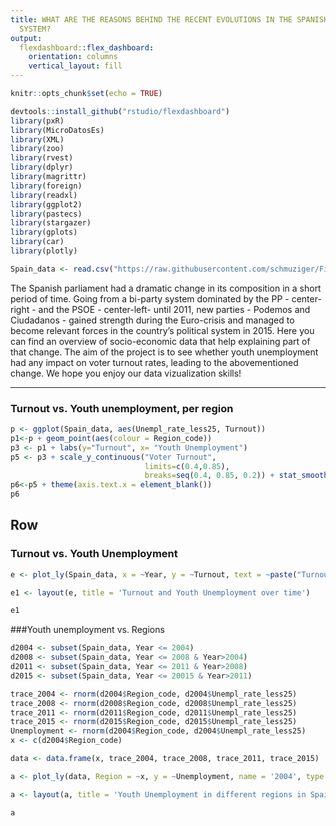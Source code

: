 ```yaml
---
title: WHAT ARE THE REASONS BEHIND THE RECENT EVOLUTIONS IN THE SPANISH POLITICAL
  SYSTEM?
output: 
  flexdashboard::flex_dashboard:
    orientation: columns
    vertical_layout: fill
---
```


```r
knitr::opts_chunk$set(echo = TRUE)
```

```r
devtools::install_github("rstudio/flexdashboard")
library(pxR)
library(MicroDatosEs)
library(XML)
library(zoo)
library(rvest)
library(dplyr)
library(magrittr)
library(foreign)
library(readxl)
library(ggplot2)
library(pastecs)
library(stargazer)
library(gplots)
library(car)
library(plotly)
```

```r
Spain_data <- read.csv("https://raw.githubusercontent.com/schmuziger/Final-Data-Project/master/spain_data.csv")
```

The Spanish parliament had a dramatic change in its composition in a short period of time. Going from a bi-party system dominated by the PP - center-right - and the PSOE - center-left- until 2011, new parties - Podemos and Ciudadanos - gained strength during the Euro-crisis and managed to become relevant forces in the country's political system in 2015. Here you can find an overview of socio-economic data that help explaining part of that change. The aim of the project is to see whether youth unemployment had any impact on voter turnout rates, leading to the abovementioned change. We hope you enjoy our data vizualization skills!

-------------------------------------

### Turnout vs. Youth unemployment, per region 

```r
p <- ggplot(Spain_data, aes(Unempl_rate_less25, Turnout))
p1<-p + geom_point(aes(colour = Region_code)) 
p3 <- p1 + labs(y="Turnout", x= "Youth Unemployment")
p5 <- p3 + scale_y_continuous("Voter Turnout",
                              limits=c(0.4,0.85),
                              breaks=seq(0.4, 0.85, 0.2)) + stat_smooth(method = 'lm', aes(colour = Region_code), se = FALSE)
p6<-p5 + theme(axis.text.x = element_blank())
p6
```

Row
-------------------------------------
    
### Turnout vs. Youth Unemployment
    
```r
e <- plot_ly(Spain_data, x = ~Year, y = ~Turnout, text = ~paste("Turnout: ", Turnout), mode = "markers", color = ~Unempl_rate_less25, size = ~Unempl_rate_less25, opacity = ~Unempl_rate_less25)

e1 <- layout(e, title = 'Turnout and Youth Unemployment over time')

e1
```

###Youth unemployment vs. Regions

```r
d2004 <- subset(Spain_data, Year <= 2004)
d2008 <- subset(Spain_data, Year <= 2008 & Year>2004)
d2011 <- subset(Spain_data, Year <= 2011 & Year>2008)
d2015 <- subset(Spain_data, Year <= 20015 & Year>2011)

trace_2004 <- rnorm(d2004$Region_code, d2004$Unempl_rate_less25)
trace_2008 <- rnorm(d2008$Region_code, d2008$Unempl_rate_less25)
trace_2011 <- rnorm(d2011$Region_code, d2011$Unempl_rate_less25)
trace_2015 <- rnorm(d2015$Region_code, d2015$Unempl_rate_less25)
Unemployment <- rnorm(d2004$Region_code, d2004$Unempl_rate_less25)
x <- c(d2004$Region_code)

data <- data.frame(x, trace_2004, trace_2008, trace_2011, trace_2015)

a <- plot_ly(data, Region = ~x, y = ~Unemployment, name = '2004', type = 'scatter', mode = 'lines')%>%add_trace(y = ~trace_2008, name = '2008', mode = 'lines')%>%add_trace(y = ~trace_2011, name ='2011', mode = 'lines')%>%add_trace(y = ~trace_2015, name = '2015', mode = 'lines')

a <- layout(a, title = 'Youth Unemployment in different regions in Spain over time')

a
```
